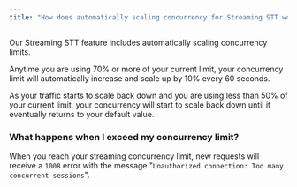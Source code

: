 ```yaml
---
title: "How does automatically scaling concurrency for Streaming STT work?"
---
```


Our Streaming STT feature includes automatically scaling concurrency limits.

Anytime you are using 70% or more of your current limit, your concurrency limit will automatically increase and scale up by 10% every 60 seconds.

As your traffic starts to scale back down and you are using less than 50% of your current limit, your concurrency will start to scale back down until it eventually returns to your default value.

### What happens when I exceed my concurrency limit?

When you reach your streaming concurrency limit, new requests will receive a `1008` error with the message "`Unauthorized connection: Too many concurrent sessions`".

